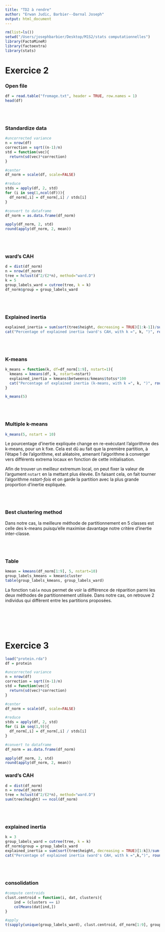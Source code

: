 ```yaml
---
title: "TD2 à rendre"
author: "Erwan Judic, Barbier--Darnal Joseph"
output: html_document
---
```


```r
rm(list=ls())
setwd("/Users/josephbarbier/Desktop/M1S2/stats computationnelles")
library(FactoMineR)
library(factoextra)
library(stats)
```






# Exercice 2

### Open file

```r
df = read.table("fromage.txt", header = TRUE, row.names = 1)
head(df)
```





\
<br>

### Standardize data

```r
#uncorrected variance
n = nrow(df)
correction = sqrt((n-1)/n)
std = function(vec){
  return(sd(vec)*correction)
}

#center
df_norm = scale(df, scale=FALSE)

#reduce
stds = apply(df, 2, std)
for (i in seq(1,ncol(df))){
  df_norm[,i] = df_norm[,i] / stds[i]
}

#convert to dataframe
df_norm = as.data.frame(df_norm)

apply(df_norm, 2, std)
round(apply(df_norm, 2, mean))
```



\
<br>

### ward's CAH

```r
d = dist(df_norm)
n = nrow(df_norm)
tree = hclust(d^2/(2*n), method="ward.D")
k = 5
group_labels_ward = cutree(tree, k = k)
df_norm$group = group_labels_ward
```




\
<br>

### Explained inertia

```r
explained_inertia = sum(sort(tree$height, decreasing = TRUE)[1:k-1])/sum(tree$height) *100
cat("Percentage of explained inertia (ward's CAH, with k =", k, ")", round(explained_inertia,2), "%")
```




\
<br>

### K-means

```r
k_means = function(k, df=df_norm[1:9], nstart=1){
  kmeans = kmeans(df, k, nstart=nstart)
  explained_inertia = kmeans$betweenss/kmeans$totss*100
  cat("Percentage of explained inertia (k-means, with k =", k, ")", round(explained_inertia,2), "%\n")
}

k_means(5)
```





\
<br>

### Multiple k-means

```r
k_means(5, nstart = 10)
```

Le pourcentage d'inertie expliquée change en re-exécutant l'algorithme des k-means, pour un k fixe. Cela est dû au fait que la première partition, à l'étape 1 de l'algorithme, est aléatoire, amenant l'algorithme à converger vers différents extrema locaux en fonction de cette initialisation.

Afin de trouver un meilleur extremum local, on peut fixer la valeur de l'argument `nstart` en la mettant plus élevée. En faisant cela, on fait tourner l'algorithme *nstart-fois* et on garde la partition avec la plus grande proportion d'inertie expliquée. 






\
<br>

### Best clustering method

Dans notre cas, la meilleure méthode de partitionnement en 5 classes est celle des k-means puisqu'elle maximise davantage notre critère d'inertie inter-classe.





\
<br>

### Table

```r
kmean = kmeans(df_norm[1:9], 5, nstart=10)
group_labels_kmeans = kmean$cluster
table(group_labels_kmeans, group_labels_ward)
```

La fonction `table` nous permet de voir la différence de réparition parmi les deux méthodes de partitionnement utilisée. Dans notre cas, on retrouve 2 individus qui diffèrent entre les partitions proposées.  







\
<br>
\
<br>

# Exercice 3

```r
load("protein.rda")
df = protein

#uncorrected variance
n = nrow(df)
correction = sqrt((n-1)/n)
std = function(vec){
  return(sd(vec)*correction)
}

#center
df_norm = scale(df, scale=FALSE)

#reduce
stds = apply(df, 2, std)
for (i in seq(1,9)){
  df_norm[,i] = df_norm[,i] / stds[i]
}

#convert to dataframe
df_norm = as.data.frame(df_norm)

apply(df_norm, 2, std)
round(apply(df_norm, 2, mean))
```




### ward's CAH

```r
d = dist(df_norm)
n = nrow(df_norm)
tree = hclust(d^2/(2*n), method="ward.D")
sum(tree$height) == ncol(df_norm)
```






\
<br>

### explained inertia

```r
k = 3
group_labels_ward = cutree(tree, k = k)
df_norm$group = group_labels_ward
explained_inertia = sum(sort(tree$height, decreasing = TRUE)[1:k])/sum(tree$height) *100
cat("Percentage of explained inertia (ward's CAH, with k =",k,")", round(explained_inertia,2), "%")
```







\
<br>

### consolidation

```r
#compute centroids
clust.centroid = function(i, dat, clusters){
    ind = (clusters == i)
    colMeans(dat[ind,])
}

#apply
t(sapply(unique(group_labels_ward), clust.centroid, df_norm[1:9], group_labels_ward))
```

















\
<br>
\
<br>
\
<br>
\
<br>
\
<br>
\
<br>
